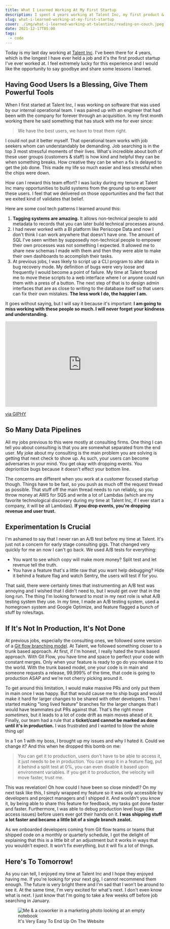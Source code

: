 ```yaml
---
title: What I Learned Working At My First Startup
description: I spent 4 years working at Talent Inc, my first product & customer focused startup, and I learned so much.
slug: what-i-learned-working-at-my-first-startup
cover: ./img/what-i-learned-working-at-talentinc/reading-on-couch.jpeg
date: 2021-12-17T05:00
tags:
  - code
---
```


Today is my last day working at [Talent Inc](https://talentinc.com/). I've been there for 4 years, which is the longest
I have ever held a job and it's the first product startup I've ever worked at. I feel extremely lucky for this
experience and I would like the opportunity to say goodbye and share some lessons I learned.

## Having Good Users Is a Blessing, Give Them Powerful Tools

When I first started at Talent Inc, I was working on software that was used by our internal operational team. I was
paired up with an engineer that had been with the company for forever through an acquisition. In my first month working
there he said something that has stuck with me for ever since:

> We have the best users, we have to treat them right.

I could not put it better myself. That operational team works with job seekers whom can understandably be demanding. Job
searching is in the top 3 most stressful moments of their lives. What's incredible about both of these user groups
(customers & staff) is how kind and helpful they can be when something breaks. How creative they can be when a fix is
delayed to get the job done. This made my life so much easier and less stressful when the chips were down.

How can I reward this team effort? I was lucky during my tenure at Talent Inc many opportunities to build systems from
the ground up to empower these users. I feel that we delivered on those opportunities and the fact that we exited kind
of validates that belief.

Here are some cool tech patterns I learned around this:

1. **Tagging systems are amazing.** It allows non-technical people to add metadata to records that you can later build
   technical processes around.
2. I had never worked with a BI platform like Periscope Data and now I don't think I can work anywhere that doesn't have
   one. The amount of SQL I've seen written by supposedly non-technical people to empower their own processes was not
   something I expected. It allowed me to share new schemas I made with them and then they were able to make their own
   dashboards to accomplish their tasks.
3. At previous jobs, I was likely to script up a CLI program to alter data in bug recovery mode. My definition of bugs
   were very loose and frequently I would become a point of failure. My time at Talent forced me to move these scripts
   to a web interface where I or anyone could run them with a press of a button. The next step of that is to design
   admin interfaces that are as close to writing to the database itself so that users can fix their own mistakes. **The
   less work I do, the happier I am.**

It goes without saying, but I will say it because it's important: **I am going to miss working with these people so
much. I will never forget your kindness and understanding.**

<iframe src="https://giphy.com/embed/ALQnCUBuggPxS" width="480" height="270" frameBorder="0" class="giphy-embed" allowFullScreen></iframe><p><a href="https://giphy.com/gifs/mvp-ALQnCUBuggPxS">via GIPHY</a></p>

## So Many Data Pipelines

All my jobs previous to this were mostly at consulting firms. One thing I can tell you about consulting is that you are
somewhat separated from the end user. My joke about my consulting is the main problem you are solving is getting that
next check to show up. As such, your users can become adversaries in your mind. You get okay with dropping events. You
deprioritize bugs because it doesn't effect your bottom line.

The concerns are different when you work at a customer focused startup though. Things have to be fast, so you push as
much off the request thread as possible. That stuff off the main thread needs to run reliably, so you throw money at AWS
for SQS and write a lot of Lambdas (which are my favorite technological discovery during my time at Talent Inc, if
I ever start a company, it will be all Lambdas). **If you drop events, you're dropping revenue and user trust.**

## Experimentation Is Crucial

I'm ashamed to say that I never ran an A/B test before my time at Talent. It's just not a concern for early stage
consulting gigs. That changed very quickly for me an now I can't go back. We used A/B tests for everything:

* You want to see which copy will make more money? Split test and let revenue tell the truth.
* You have a feature that's a little raw that you want help debugging? Hide it behind a feature flag and watch Sentry,
  the users will test if for you.

That said, there were certainly times that instrumenting an A/B test was annoying and I wished that I didn't need to,
but I would get over that in the long run. The thing I'm looking forward to most in my next role is what A/B testing
system they use. In my time, I made an A/B testing system, used a homegrown system and Google Optimize, and feature
flagged a bunch of stuff by roles/tags.

## If It's Not In Production, It's Not Done

At previous jobs, especially the consulting ones, we followed some version of a [Git flow branching model](https://datasift.github.io/gitflow/IntroducingGitFlow.html).
At Talent, we followed something closer to a trunk based approach. At first, if I'm honest, I really hated the trunk
based approach. With Git Flow, you have time and space to perfect your code with constant merges. Only when your feature
is ready to go do you release it to the world. With the trunk based model, one your code is in main and someone requests
a release, 99.999% of the time, that code is going to production ASAP and we're not cherry picking around it.

To get around this limitation, I would make massive PRs and only put them in main once I was happy. But that would cause
me to ship bugs and would make it hard for larger changes to be shared with other developers. Then I started making
"long lived feature" branches for the larger changes that I would have teammates put PRs against that. That's the right
move _sometimes_, but it leads to a lot of code drift as main moves ahead of it. Finally, our team had a rule that
a **ticket/card cannot be marked as done until it's in production.** I was frustrated and I wanted to blow the whole
thing up!

In a 1 on 1 with my boss, I brought up my issues and why I hated it. Could we change it? And this when he dropped this
bomb on me:

> You can get it to production, users don't have to be able to access it, it just needs to be in production. You can
> wrap it in a feature flag, put it behind a split test at 0%, you can even disable it based upon environment variables.
> If you get it to production, the velocity will move faster, trust me.

This was revelation! Oh how could I have been so close minded!? On my next task like this, I simply wrapped my feature
so it was only accessible by developers and project managers and I shipped it. And wouldn't you know it, by being able
to share this feature for feedback, my tasks got done faster and faster. Furthermore, I was able to debug production
level bugs (like access issues) before users ever got their hands on it. **I was shipping stuff a lot faster and became
a little bit of a single branch zealot.**

As we onboarded developers coming from Git flow teams or teams that shipped code on a monthly or quarterly schedule,
I got the delight of explaining that this is a little bit of an adjustment but it works in ways that you wouldn't
expect. It won't fix everything, but it will fix a lot of things.

## Here's To Tomorrow!

As you can tell, I enjoyed my time at Talent Inc and I hope they enjoyed having me. If you're looking for your next gig,
I cannot recommend them enough. The future is very bright there and I'm sad that I won't be around to see it. At the
same time, I'm very excited for what's next. I don't even know what is next. I just know that I'm going to take a few
weeks off before job searching in January.

<figure>
  <img src="./img/what-i-learned-working-at-talentinc/reading-on-couch.jpeg" alt="Me & a coworker in a marketing photo looking at an empty notebook" />
  <figcaption>It's Very Easy To End Up On The Website</figcaption>
</figure>
